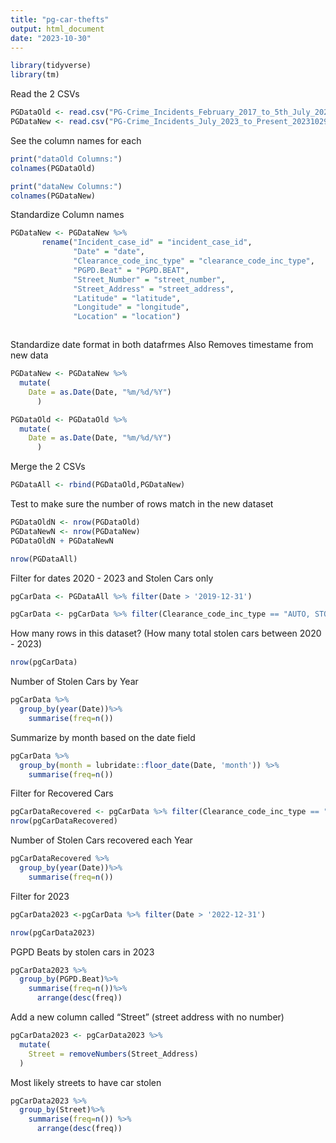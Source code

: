 ```yaml
---
title: "pg-car-thefts"
output: html_document
date: "2023-10-30"
---
```


```r
library(tidyverse)
library(tm)

```

Read the 2 CSVs
```r
PGDataOld <- read.csv("PG-Crime_Incidents_February_2017_to_5th_July_2023_20231025.csv")
PGDataNew <- read.csv("PG-Crime_Incidents_July_2023_to_Present_20231029.csv")


```


See the column names for each
```r
print("dataOld Columns:")
colnames(PGDataOld)

print("dataNew Columns:")
colnames(PGDataNew)

```

Standardize Column names
```r
PGDataNew <- PGDataNew %>% 
       rename("Incident_case_id" = "incident_case_id",
              "Date" = "date",
              "Clearance_code_inc_type" = "clearance_code_inc_type",
              "PGPD.Beat" = "PGPD.BEAT",
              "Street_Number" = "street_number",
              "Street_Address" = "street_address",
              "Latitude" = "latitude",
              "Longitude" = "longitude",
              "Location" = "location")



```



Standardize date format in both datafrmes
Also Removes timestame from new data

```r

PGDataNew <- PGDataNew %>%
  mutate(
    Date = as.Date(Date, "%m/%d/%Y")
      )

PGDataOld <- PGDataOld %>%
  mutate(
    Date = as.Date(Date, "%m/%d/%Y")
      )

```



Merge the 2 CSVs
```r

PGDataAll <- rbind(PGDataOld,PGDataNew)

```



Test to make sure the number of rows match in the new dataset
```r
PGDataOldN <- nrow(PGDataOld)
PGDataNewN <- nrow(PGDataNew)
PGDataOldN + PGDataNewN

nrow(PGDataAll)
```


Filter for dates 2020 - 2023 and Stolen Cars only
```r

pgCarData <- PGDataAll %>% filter(Date > '2019-12-31') 

pgCarData <- pgCarData %>% filter(Clearance_code_inc_type == "AUTO, STOLEN" |  Clearance_code_inc_type == "AUTO, STOLEN & RECOVERED") 

```


How many rows in this dataset? (How many total stolen cars between 2020 - 2023)
```r
nrow(pgCarData)

```


Number of Stolen Cars by Year
```r
pgCarData %>%
  group_by(year(Date))%>%
    summarise(freq=n())
```



Summarize by month based on the date field
```r
pgCarData %>%
  group_by(month = lubridate::floor_date(Date, 'month')) %>%
    summarise(freq=n())
```


Filter for Recovered Cars
```r
pgCarDataRecovered <- pgCarData %>% filter(Clearance_code_inc_type == "AUTO, STOLEN & RECOVERED") 
nrow(pgCarDataRecovered)

```



Number of Stolen Cars recovered each Year
```r
pgCarDataRecovered %>%
  group_by(year(Date))%>%
    summarise(freq=n())
```


Filter for 2023
```r
pgCarData2023 <-pgCarData %>% filter(Date > '2022-12-31') 

nrow(pgCarData2023)


```


PGPD Beats by stolen cars in 2023
```r
pgCarData2023 %>%
  group_by(PGPD.Beat)%>%
    summarise(freq=n())%>% 
      arrange(desc(freq))
```


Add a new column called "Street" (street address with no number)
```r
pgCarData2023 <- pgCarData2023 %>%
  mutate(
    Street = removeNumbers(Street_Address)
  ) 
```


Most likely streets to have car stolen
```r
pgCarData2023 %>%
  group_by(Street)%>%
    summarise(freq=n()) %>% 
      arrange(desc(freq))
```